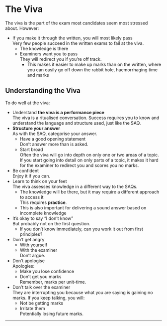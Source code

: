 # The Viva

The viva is the part of the exam most candidates seem most stressed about. However:

* If you make it through the written, you will most likely pass\
Very few people succeed in the written exams to fail at the viva.
    * The knowledge is there
    * Examiners want you to pass\
    They will redirect you if you're off track.
        * This makes it easier to make up marks than on the written, where you can easily go off down the rabbit hole, haemorrhaging time and marks


## Understanding the Viva

To do well at the viva:

* Understand **the viva is a performance piece**\
The viva is a ritualised conversation. Success requires you to know and understand the language and structure used, just like the SAQ.
* **Structure your answer**\
As with the SAQ, categorise your answer.
    * Have a good opening statement\
    Don't answer more than is asked.
    * Start broad\
    Often the viva will go into depth on only one or two areas of a topic. If you start going into detail on only parts of a topic, it makes it hard for the examiner to redirect you and scores you no marks.
* Be confident\
Enjoy it if you can.
* Learn to think on your feet\
The viva assesses knowledge in a different way to the SAQs.
    * The knowledge will be there, but it may require a different approach to access it\
    This requires **practice**.
    * This is also important for delivering a sound answer based on incomplete knowledge
* It's okay to say "I don't know"\
But probably not on the first question.
    * If you don't know immediately, can you work it out from first principles?\
* Don't get angry\
    * With yourself
    * With the examiner\
    Don't argue.
* Don't apologise\
Apologies:
    * Make you lose confidence
    * Don't get you marks\
    Remember, marks per unit-time.
* Don't talk over the examiner\
They are interrupting you because what you are saying is gaining no marks. If you keep talking, you will:
    * Not be getting marks
    * Irritate them\
    Potentially losing future marks.

---
